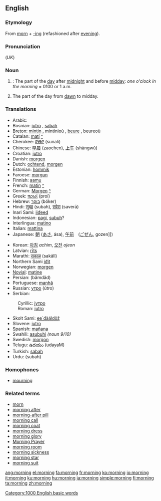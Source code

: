 ==English==

{{rank|sent|keep|myself|273|morning|money|door|round}}

===Etymology===
From [[morn]] + [[-ing]] (refashioned after [[evening]]).

===Pronunciation===
{{IPA|/ˈmɔ:nɪŋ/}} (''UK'')

===Noun===
{{en-noun}}

#{{time}}: The part of the [[day]] after [[midnight]] and before [[midday]]: ''one o'clock in the morning'' = 0100 or 1 a.m.
#The part of the day from [[dawn]] to midday.

===Translations===
{{top}}
*Arabic: {{ARchar|[[صباح|صَبَاح]]}} {{Unicode|(ʂabá:ħ)}}
*Bosnian: [[jutro#Bosnian|jutro]] {{n}}, [[sabah#Bosnian|sabah]] {{m}}
*Breton: [[mintin]] {{m}}, mintinioù {{p}}, [[beure]] {{m}}, beureoù {{p}}
*Catalan: [[matí]] {{m}} [[:ca:matí|^]]
*Cherokee: [[ᏑᎾᎵ]] (sunali)
*Chinese: [[早晨]] (zaochen), [[上午]] (shàngwǔ)
*Croatian: [[jutro#Croatian|jutro]] {{n}}
*Danish: [[morgen]] {{c}}
*Dutch: [[ochtend]], [[morgen]]
*Estonian: [[hommik]]
*Faroese: [[morgun]]
*Finnish: [[aamu]]
*French: [[matin]] {{m}} [[:fr:matin|^]] 
*German: [[Morgen]] {{m}} [[:de:Morgen|^]]
*Greek: [[πρωί]] (proí) {{n}} 
*Hebrew: [[בוקר]] (bóker)
*Hindi: [[सुबह]] (subah), [[सवेरा]] (saverā)
*Inari Sami: [[iiđeed]]
*Indonesian: [[pagi]], [[subuh]]?
*Interlingua: [[matino]]
*Italian: [[mattina]] {{f}}
*Japanese: [[朝]] ([[あさ]], ása), [[午前]]　([[ごぜん]], gozen]])
{{mid}}
*Korean: [[아침]] ''achim'', [[오전]] ''ojeon''
*Latvian: [[rīts]] {{m}}
*Marathi: [[सकाळ]] (sakāll)
*Northern Sami [[iđit]]
*Norwegian: [[morgen]]
*[[Novial]]: [[matine]]
*Persian: {{FAchar|[[بامداد]]}} (bâmdâd)
*Portuguese: [[manhã]] {{f}}
*Russian: [[утро]] (útro) {{n}}
*Serbian:
:Cyrillic: [[јутро#Serbian|јутро]] {{n}}
:Roman: [[jutro#Serbian|jutro]] {{n}}
*Skolt Sami: [[ee´đääldõž]]
*Slovene: [[jutro]] {{n}}
*Spanish: [[mañana]] {{f}}
*Swahili: [[asubuhi]] ''(noun 9/10)''
*Swedish: [[morgon]] {{c}}
*Telugu: [[ఉదయం]] (udayaM)
*Turkish: [[sabah]]
*Urdu: {{URchar|[[صبح]]}} (subah)
{{bottom}}

===Homophones===
*[[mourning]]

===Related terms===
*[[morn]]
*[[morning after]]
*[[morning-after pill]]
*[[morning call]]
*[[morning coat]]
*[[morning dress]]
*[[morning glory]]
*[[Morning Prayer]]
*[[morning room]]
*[[morning sickness]]
*[[morning star]]
*[[morning suit]]

[[Category:1000 English basic words]]

[[ang:morning]]
[[el:morning]]
[[fa:morning]]
[[fr:morning]]
[[ko:morning]]
[[io:morning]]
[[it:morning]]
[[ku:morning]]
[[hu:morning]]
[[ja:morning]]
[[simple:morning]]
[[fi:morning]]
[[ta:morning]]
[[zh:morning]]